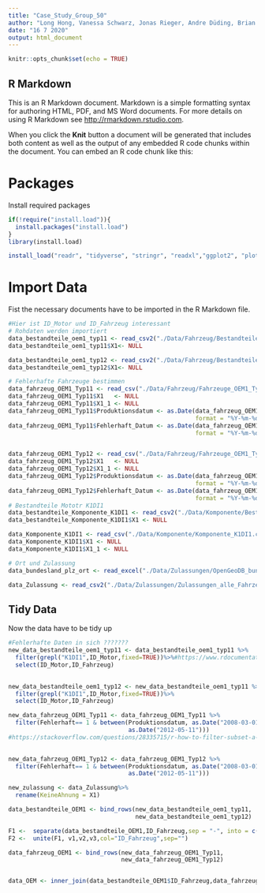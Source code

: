 ```yaml
---
title: "Case_Study_Group_50"
author: "Long Hong, Vanessa Schwarz, Jonas Rieger, Andre Düding, Brian Eiffert"
date: "16 7 2020"
output: html_document
---
```


```r
knitr::opts_chunk$set(echo = TRUE)
```

## R Markdown

This is an R Markdown document. Markdown is a simple formatting syntax for authoring HTML, PDF, and MS Word documents. For more details on using R Markdown see <http://rmarkdown.rstudio.com>.

When you click the **Knit** button a document will be generated that includes both content as well as the output of any embedded R code chunks within the document. You can embed an R code chunk like this:


# Packages
Install required packages

```r
if(!require("install.load")){
  install.packages("install.load")
}
library(install.load)

install_load("readr", "tidyverse", "stringr", "readxl","ggplot2", "plotly","lubridate")
```

# Import Data
Fist the necessary documents have to be imported in the R Markdown file.
```r
#Hier ist ID_Motor und ID_Fahrzeug interessant
# Rohdaten werden importiert
data_bestandteile_oem1_typ11 <- read_csv2("./Data/Fahrzeug/Bestandteile_Fahrzeuge_OEM1_Typ11.csv", col_types = c(X1=col_integer(),ID_Karosserie=col_character(),ID_Schaltung=col_character(),ID_Sitze=col_character(),ID_Motor=col_character(),ID_Fahrzeug=col_character()))
data_bestandteile_oem1_typ11$X1<- NULL

data_bestandteile_oem1_typ12 <- read_csv2("./Data/Fahrzeug/Bestandteile_Fahrzeuge_OEM1_Typ12.csv", col_types = c(X1=col_integer(),ID_Karosserie=col_character(),ID_Schaltung=col_character(),ID_Sitze=col_character(),ID_Motor=col_character(),ID_Fahrzeug=col_character()))
data_bestandteile_oem1_typ12$X1<- NULL

# Fehlerhafte Fahrzeuge bestimmen 
data_fahrzeug_OEM1_Typ11 <- read_csv("./Data/Fahrzeug/Fahrzeuge_OEM1_Typ11.csv", col_types = c(X1= col_integer(),ID_Fahrzeug=col_character(),Produktionsdatum= col_character(),Herstellnumer= col_integer(), Fehlerhaft=col_skip(), Fehlerhaft_Datum=col_character(), Fehlerhaft_Fahrleistung=col_integer()))
data_fahrzeug_OEM1_Typ11$X1   <- NULL
data_fahrzeug_OEM1_Typ11$X1_1 <- NULL
data_fahrzeug_OEM1_Typ11$Produktionsdatum <- as.Date(data_fahrzeug_OEM1_Typ11$Produktionsdatum,
                                                     format = "%Y-%m-%d")
data_fahrzeug_OEM1_Typ11$Fehlerhaft_Datum <- as.Date(data_fahrzeug_OEM1_Typ11$Fehlerhaft_Datum,
                                                     format = "%Y-%m-%d")


data_fahrzeug_OEM1_Typ12 <- read_csv("./Data/Fahrzeug/Fahrzeuge_OEM1_Typ11.csv",col_types = c(X1= col_integer(),ID_Fahrzeug=col_character(),Produktionsdatum= col_character(),Herstellnumer= col_integer(), Fehlerhaft=col_skip(), Fehlerhaft_Datum=col_character(), Fehlerhaft_Fahrleistung=col_integer()))
data_fahrzeug_OEM1_Typ12$X1   <- NULL
data_fahrzeug_OEM1_Typ12$X1_1 <- NULL
data_fahrzeug_OEM1_Typ12$Produktionsdatum <- as.Date(data_fahrzeug_OEM1_Typ12$Produktionsdatum,
                                                     format = "%Y-%m-%d")
data_fahrzeug_OEM1_Typ12$Fehlerhaft_Datum <- as.Date(data_fahrzeug_OEM1_Typ12$Fehlerhaft_Datum,
                                                     format = "%Y-%m-%d")
# Bestandteile Mototr K1DI1
data_bestandteile_Komponente_K1DI1 <- read_csv2("./Data/Komponente/Bestandteile_Komponente_K1DI1.csv")
data_bestandteile_Komponente_K1DI1$X1 <- NULL

data_Komponente_K1DI1 <- read_csv("./Data/Komponente/Komponente_K1DI1.csv")
data_Komponente_K1DI1$X1 <- NULL
data_Komponente_K1DI1$X1_1 <- NULL

# Ort und Zulassung
data_bundesland_plz_ort <- read_excel("./Data/Zulassungen/OpenGeoDB_bundesland_plz_ort_de (1).xls", col_names = c("Bundesland","PLZ","Ort"))

data_Zulassung <- read_csv2("./Data/Zulassungen/Zulassungen_alle_Fahrzeuge.csv")
```
## Tidy Data
Now the data have to be tidy up
```r
#Fehlerhafte Daten in sich ???????
new_data_bestandteile_oem1_typ11 <- data_bestandteile_oem1_typ11 %>%
  filter(grepl("K1DI1",ID_Motor,fixed=TRUE))%>%#https://www.rdocumentation.org/packages/dplyr/versions/0.7.8/topics/filter
  select(ID_Motor,ID_Fahrzeug)
  

new_data_bestandteile_oem1_typ12 <- new_data_bestandteile_oem1_typ11 %>%
  filter(grepl("K1DI1",ID_Motor,fixed=TRUE))%>%
  select(ID_Motor,ID_Fahrzeug)

new_data_fahrzeug_OEM1_Typ11 <- data_fahrzeug_OEM1_Typ11 %>%
  filter(Fehlerhaft== 1 & between(Produktionsdatum, as.Date("2008-03-01"),
                                  as.Date("2012-05-11")))
#https://stackoverflow.com/questions/28335715/r-how-to-filter-subset-a-sequence-of-dates
  

new_data_fahrzeug_OEM1_Typ12 <- data_fahrzeug_OEM1_Typ12 %>%
  filter(Fehlerhaft== 1 & between(Produktionsdatum, as.Date("2008-03-01"),
                                  as.Date("2012-05-11")))

new_zulassung <- data_Zulassung%>%
  rename(KeineAhnung = X1)

```

```r
data_bestandteile_OEM1 <- bind_rows(new_data_bestandteile_oem1_typ11, 
                                    new_data_bestandteile_oem1_typ12)

F1 <-  separate(data_bestandteile_OEM1,ID_Fahrzeug,sep = "-", into = c("v1","v2","v3"))
F2 <-  unite(F1, v1,v2,v3,col="ID_Fahrzeug",sep="")

data_fahrzeug_OEM1 <- bind_rows(new_data_fahrzeug_OEM1_Typ11,
                                new_data_fahrzeug_OEM1_Typ12)


data_OEM <- inner_join(data_bestandteile_OEM1$ID_Fahrzeug,data_fahrzeug_OEM1$ID_Fahrzeug)
```

